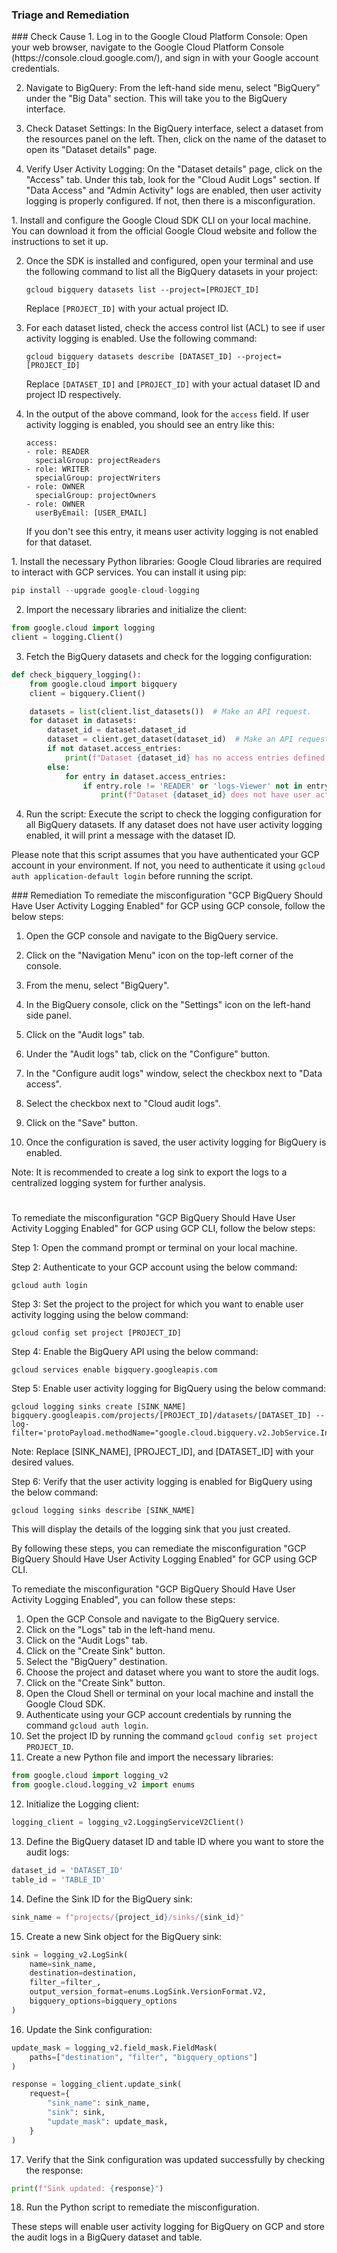 
### Triage and Remediation
<Tabs>

<Tab title='Cause'>
### Check Cause
<AccordionGroup>
<Accordion title='Using Console' defaultOpen='true'>
1. Log in to the Google Cloud Platform Console: Open your web browser, navigate to the Google Cloud Platform Console (https://console.cloud.google.com/), and sign in with your Google account credentials.

2. Navigate to BigQuery: From the left-hand side menu, select "BigQuery" under the "Big Data" section. This will take you to the BigQuery interface.

3. Check Dataset Settings: In the BigQuery interface, select a dataset from the resources panel on the left. Then, click on the name of the dataset to open its "Dataset details" page. 

4. Verify User Activity Logging: On the "Dataset details" page, click on the "Access" tab. Under this tab, look for the "Cloud Audit Logs" section. If "Data Access" and "Admin Activity" logs are enabled, then user activity logging is properly configured. If not, then there is a misconfiguration.
</Accordion>

<Accordion title='Using CLI'>
1. Install and configure the Google Cloud SDK CLI on your local machine. You can download it from the official Google Cloud website and follow the instructions to set it up.

2. Once the SDK is installed and configured, open your terminal and use the following command to list all the BigQuery datasets in your project:

   ```
   gcloud bigquery datasets list --project=[PROJECT_ID]
   ```
   Replace `[PROJECT_ID]` with your actual project ID.

3. For each dataset listed, check the access control list (ACL) to see if user activity logging is enabled. Use the following command:

   ```
   gcloud bigquery datasets describe [DATASET_ID] --project=[PROJECT_ID]
   ```
   Replace `[DATASET_ID]` and `[PROJECT_ID]` with your actual dataset ID and project ID respectively.

4. In the output of the above command, look for the `access` field. If user activity logging is enabled, you should see an entry like this:

   ```
   access:
   - role: READER
     specialGroup: projectReaders
   - role: WRITER
     specialGroup: projectWriters
   - role: OWNER
     specialGroup: projectOwners
   - role: OWNER
     userByEmail: [USER_EMAIL]
   ```
   If you don't see this entry, it means user activity logging is not enabled for that dataset.
</Accordion>

<Accordion title='Using Python'>
1. Install the necessary Python libraries: Google Cloud libraries are required to interact with GCP services. You can install it using pip:

```python
pip install --upgrade google-cloud-logging
```

2. Import the necessary libraries and initialize the client:

```python
from google.cloud import logging
client = logging.Client()
```

3. Fetch the BigQuery datasets and check for the logging configuration:

```python
def check_bigquery_logging():
    from google.cloud import bigquery
    client = bigquery.Client()

    datasets = list(client.list_datasets())  # Make an API request.
    for dataset in datasets:
        dataset_id = dataset.dataset_id
        dataset = client.get_dataset(dataset_id)  # Make an API request.
        if not dataset.access_entries:
            print(f"Dataset {dataset_id} has no access entries defined.")
        else:
            for entry in dataset.access_entries:
                if entry.role != 'READER' or 'logs-Viewer' not in entry.role:
                    print(f"Dataset {dataset_id} does not have user activity logging enabled.")
```

4. Run the script: Execute the script to check the logging configuration for all BigQuery datasets. If any dataset does not have user activity logging enabled, it will print a message with the dataset ID.

Please note that this script assumes that you have authenticated your GCP account in your environment. If not, you need to authenticate it using `gcloud auth application-default login` before running the script.
</Accordion>

</AccordionGroup>
</Tab>
<Tab title='Remediation'>
### Remediation

<AccordionGroup>
<Accordion title='Using Console' defaultOpen='true'>
To remediate the misconfiguration "GCP BigQuery Should Have User Activity Logging Enabled" for GCP using GCP console, follow the below steps:

1. Open the GCP console and navigate to the BigQuery service.

2. Click on the "Navigation Menu" icon on the top-left corner of the console.

3. From the menu, select "BigQuery".

4. In the BigQuery console, click on the "Settings" icon on the left-hand side panel.

5. Click on the "Audit logs" tab.

6. Under the "Audit logs" tab, click on the "Configure" button.

7. In the "Configure audit logs" window, select the checkbox next to "Data access".

8. Select the checkbox next to "Cloud audit logs".

9. Click on the "Save" button.

10. Once the configuration is saved, the user activity logging for BigQuery is enabled.

Note: It is recommended to create a log sink to export the logs to a centralized logging system for further analysis.

#
</Accordion>

<Accordion title='Using CLI'>
To remediate the misconfiguration "GCP BigQuery Should Have User Activity Logging Enabled" for GCP using GCP CLI, follow the below steps:

Step 1: Open the command prompt or terminal on your local machine.

Step 2: Authenticate to your GCP account using the below command:

```
gcloud auth login
```

Step 3: Set the project to the project for which you want to enable user activity logging using the below command:

```
gcloud config set project [PROJECT_ID]
```

Step 4: Enable the BigQuery API using the below command:

```
gcloud services enable bigquery.googleapis.com
```

Step 5: Enable user activity logging for BigQuery using the below command:

```
gcloud logging sinks create [SINK_NAME] bigquery.googleapis.com/projects/[PROJECT_ID]/datasets/[DATASET_ID] --log-filter='protoPayload.methodName="google.cloud.bigquery.v2.JobService.InsertJob"'
```

Note: Replace [SINK_NAME], [PROJECT_ID], and [DATASET_ID] with your desired values.

Step 6: Verify that the user activity logging is enabled for BigQuery using the below command:

```
gcloud logging sinks describe [SINK_NAME]
```

This will display the details of the logging sink that you just created.

By following these steps, you can remediate the misconfiguration "GCP BigQuery Should Have User Activity Logging Enabled" for GCP using GCP CLI.
</Accordion>

<Accordion title='Using Python'>
To remediate the misconfiguration "GCP BigQuery Should Have User Activity Logging Enabled", you can follow these steps:

1. Open the GCP Console and navigate to the BigQuery service.
2. Click on the "Logs" tab in the left-hand menu.
3. Click on the "Audit Logs" tab.
4. Click on the "Create Sink" button.
5. Select the "BigQuery" destination.
6. Choose the project and dataset where you want to store the audit logs.
7. Click on the "Create Sink" button.
8. Open the Cloud Shell or terminal on your local machine and install the Google Cloud SDK.
9. Authenticate using your GCP account credentials by running the command `gcloud auth login`.
10. Set the project ID by running the command `gcloud config set project PROJECT_ID`.
11. Create a new Python file and import the necessary libraries:

```python
from google.cloud import logging_v2
from google.cloud.logging_v2 import enums
```

12. Initialize the Logging client:

```python
logging_client = logging_v2.LoggingServiceV2Client()
```

13. Define the BigQuery dataset ID and table ID where you want to store the audit logs:

```python
dataset_id = 'DATASET_ID'
table_id = 'TABLE_ID'
```

14. Define the Sink ID for the BigQuery sink:

```python
sink_name = f"projects/{project_id}/sinks/{sink_id}"
```

15. Create a new Sink object for the BigQuery sink:

```python
sink = logging_v2.LogSink(
    name=sink_name,
    destination=destination,
    filter_=filter_,
    output_version_format=enums.LogSink.VersionFormat.V2,
    bigquery_options=bigquery_options
)
```

16. Update the Sink configuration:

```python
update_mask = logging_v2.field_mask.FieldMask(
    paths=["destination", "filter", "bigquery_options"]
)

response = logging_client.update_sink(
    request={
        "sink_name": sink_name,
        "sink": sink,
        "update_mask": update_mask,
    }
)
```

17. Verify that the Sink configuration was updated successfully by checking the response:

```python
print(f"Sink updated: {response}")
```

18. Run the Python script to remediate the misconfiguration.

These steps will enable user activity logging for BigQuery on GCP and store the audit logs in a BigQuery dataset and table.
</Accordion>

</AccordionGroup>
</Tab>
</Tabs>
